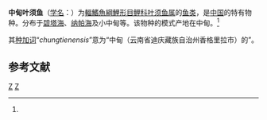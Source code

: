 {{Speciesbox
| status = NE
| status_system = IUCN3.1
| genus = Ptychobarbus
| species = chungtienensis
| authority = Tsao, 1964<ref name='id6206'>{{cite web| url =http://www.bioinfo.cn/db05/BjdwSpecies.php?action=view&id=6206| title =中甸叶须鱼| work =中国动物物种编目数据库| publisher =中国科学院微生物研究所| author =中国科学院动物研究所| accessdate =2009-04-11| deadurl =yes| archiveurl =https://web.archive.org/web/20160305055813/http://www.bioinfo.cn/db05/BjdwSpecies.php?action=view&id=6206| archivedate =2016-03-05}}</ref>
| synonyms = *''Diptychus chungtienensis''<br /><small>Tsao, 1964</small>
*''Ptychobarbus chungtienensis chungtienensis''<br /><small>Tsao, 1964</small>
}}

'''中甸叶须鱼'''（[[学名|学名]]：{{lang|la|''Ptychobarbus chungtienensis''}}）为[[輻鰭魚綱|輻鰭魚綱]][[鯉形目|鯉形目]][[鲤科|鲤科]][[叶须鱼属|叶须鱼属]]的[[鱼类|鱼类]]，是[[中国|中国]]的特有物种。分布于[[碧塔海|碧塔海]]、[[纳帕海|纳帕海]]及小中甸等。该物种的模式产地在中甸。<ref name='id6206'/>

其[[种加词|种加词]]“''chungtienensis''”意为“中甸（云南省迪庆藏族自治州香格里拉市）的”。

== 参考文献 ==
{{reflist}}

{{Taxonbar|from=Q1041092}}

[[Category:叶须鱼属|Z]]
[[Category:1964年描述的鱼类|Z]]


{{鯉形目小作品}}
